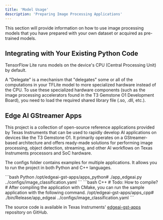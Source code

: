 ```yaml
---
title: 'Model Usage'
description: 'Preparing Image Processing Applications'
---
```



This section will provide information on how to use image processing models that you have prepared with your own dataset or acquired as pre-trained models.

## Integrating with Your Existing Python Code

TensorFlow Lite runs models on the device's CPU (Central Processing Unit) by default.

A "Delegate" is a mechanism that "delegates" some or all of the computations in your TFLite model to more specialized hardware instead of the CPU. To use these specialized hardware components (such as the image processing accelerators found in the T3 Gemstone O1 Development Board), you need to load the required shared library file (.so, .dll, etc.).

<SnippetAIUsageE1 />

## Edge AI GStreamer Apps

This project is a collection of open-source reference applications provided by Texas Instruments that can be used to rapidly develop AI applications on devices like the T3 Gemstone O1. It primarily operates on a GStreamer-based architecture and offers ready-made solutions for performing image processing, object detection, streaming, and other AI workflows on Texas Instruments processors and SoC hardware.

The configs folder contains examples for multiple applications. It allows you to run the project in both Python and C++ languages.

<CodeGroup>
  ```bash Python
  /opt/edgeai-gst-apps/apps_python# ./app_edgeai.py ../configs/image_classification.yaml
  ```
  ```bash C++
  # Todo: How to compile?
  # After compiling the application with CMake, you can run the sample application with the following command.
  /opt/edgeai-gst-apps/apps_cpp# ./bin/Release/app_edgeai ../configs/image_classification.yaml
  ```
</CodeGroup>

The source code is available in Texas Instruments' [edgeai-gst-apps](https://github.com/TexasInstruments/edgeai-gst-apps) repository on GitHub.
